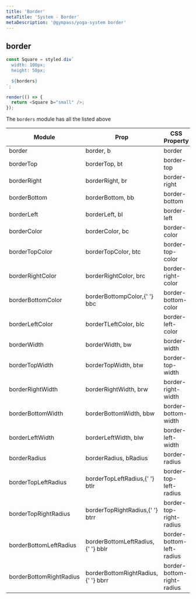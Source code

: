 ```yaml
---
title: 'Border'
metaTitle: 'System - Border'
metaDescription: '@gympass/yoga-system border'
---
```


## border

```javascript state
const Square = styled.div`
  width: 100px;
  height: 50px;

  ${borders}
`;

render(() => {
  return <Square b="small" />;
});
```

The `borders` module has all the listed above

<table>
  <thead>
    <tr>
      <th>Module</th>
      <th>Prop</th>
      <th>CSS Property</th>
    </tr>
  </thead>
  <tbody>
    <tr>
      <td>
        <inlineCode>border</inlineCode>
      </td>
      <td>
        <inlineCode>border</inlineCode>, <inlineCode>b</inlineCode>
      </td>
      <td>
        <inlineCode>border</inlineCode>
      </td>
    </tr>
    <tr>
      <td>
        <inlineCode>borderTop</inlineCode>
      </td>
      <td>
        <inlineCode>borderTop</inlineCode>, <inlineCode>bt</inlineCode>
      </td>
      <td>
        <inlineCode>border-top</inlineCode>
      </td>
    </tr>
    <tr>
      <td>
        <inlineCode>borderRight</inlineCode>
      </td>
      <td>
        <inlineCode>borderRight</inlineCode>, <inlineCode>br</inlineCode>
      </td>
      <td>
        <inlineCode>border-right</inlineCode>
      </td>
    </tr>
    <tr>
      <td>
        <inlineCode>borderBottom</inlineCode>
      </td>
      <td>
        <inlineCode>borderBottom</inlineCode>, <inlineCode>bb</inlineCode>
      </td>
      <td>
        <inlineCode>border-bottom</inlineCode>
      </td>
    </tr>
    <tr>
      <td>
        <inlineCode>borderLeft</inlineCode>
      </td>
      <td>
        <inlineCode>borderLeft</inlineCode>, <inlineCode>bl</inlineCode>
      </td>
      <td>
        <inlineCode>border-left</inlineCode>
      </td>
    </tr>
    <tr>
      <td>
        <inlineCode>borderColor</inlineCode>
      </td>
      <td>
        <inlineCode>borderColor</inlineCode>, <inlineCode>bc</inlineCode>
      </td>
      <td>
        <inlineCode>border-color</inlineCode>
      </td>
    </tr>
    <tr>
      <td>
        <inlineCode>borderTopColor</inlineCode>
      </td>
      <td>
        <inlineCode>borderTopColor</inlineCode>, <inlineCode>btc</inlineCode>
      </td>
      <td>
        <inlineCode>border-top-color</inlineCode>
      </td>
    </tr>
    <tr>
      <td>
        <inlineCode>borderRightColor</inlineCode>
      </td>
      <td>
        <inlineCode>borderRightColor</inlineCode>, <inlineCode>brc</inlineCode>
      </td>
      <td>
        <inlineCode>border-right-color</inlineCode>
      </td>
    </tr>
    <tr>
      <td>
        <inlineCode>borderBottomColor</inlineCode>
      </td>
      <td>
        <inlineCode>borderBottompColor</inlineCode>,{' '}
        <inlineCode>bbc</inlineCode>
      </td>
      <td>
        <inlineCode>border-bottom-color</inlineCode>
      </td>
    </tr>
    <tr>
      <td>
        <inlineCode>borderLeftColor</inlineCode>
      </td>
      <td>
        <inlineCode>borderTLeftColor</inlineCode>, <inlineCode>blc</inlineCode>
      </td>
      <td>
        <inlineCode>border-left-color</inlineCode>
      </td>
    </tr>
    <tr>
      <td>
        <inlineCode>borderWidth</inlineCode>
      </td>
      <td>
        <inlineCode>borderWidth</inlineCode>, <inlineCode>bw</inlineCode>
      </td>
      <td>
        <inlineCode>border-width</inlineCode>
      </td>
    </tr>
    <tr>
      <td>
        <inlineCode>borderTopWidth</inlineCode>
      </td>
      <td>
        <inlineCode>borderTopWidth</inlineCode>, <inlineCode>btw</inlineCode>
      </td>
      <td>
        <inlineCode>border-top-width</inlineCode>
      </td>
    </tr>
    <tr>
      <td>
        <inlineCode>borderRightWidth</inlineCode>
      </td>
      <td>
        <inlineCode>borderRightWidth</inlineCode>, <inlineCode>brw</inlineCode>
      </td>
      <td>
        <inlineCode>border-right-width</inlineCode>
      </td>
    </tr>
    <tr>
      <td>
        <inlineCode>borderBottomWidth</inlineCode>
      </td>
      <td>
        <inlineCode>borderBottomWidth</inlineCode>, <inlineCode>bbw</inlineCode>
      </td>
      <td>
        <inlineCode>border-bottom-width</inlineCode>
      </td>
    </tr>
    <tr>
      <td>
        <inlineCode>borderLeftWidth</inlineCode>
      </td>
      <td>
        <inlineCode>borderLeftWidth</inlineCode>, <inlineCode>blw</inlineCode>
      </td>
      <td>
        <inlineCode>border-left-width</inlineCode>
      </td>
    </tr>
    <tr>
      <td>
        <inlineCode>borderRadius</inlineCode>
      </td>
      <td>
        <inlineCode>borderRadius</inlineCode>, <inlineCode>bRadius</inlineCode>
      </td>
      <td>
        <inlineCode>border-radius</inlineCode>
      </td>
    </tr>
    <tr>
      <td>
        <inlineCode>borderTopLeftRadius</inlineCode>
      </td>
      <td>
        <inlineCode>borderTopLeftRadius</inlineCode>,{' '}
        <inlineCode>btlr</inlineCode>
      </td>
      <td>
        <inlineCode>border-top-left-radius</inlineCode>
      </td>
    </tr>
    <tr>
      <td>
        <inlineCode>borderTopRightRadius</inlineCode>
      </td>
      <td>
        <inlineCode>borderTopRightRadius</inlineCode>,{' '}
        <inlineCode>btrr</inlineCode>
      </td>
      <td>
        <inlineCode>border-top-right-radius</inlineCode>
      </td>
    </tr>
    <tr>
      <td>
        <inlineCode>borderBottomLeftRadius</inlineCode>
      </td>
      <td>
        <inlineCode>borderBottomLeftRadius</inlineCode>,{' '}
        <inlineCode>bblr</inlineCode>
      </td>
      <td>
        <inlineCode>border-bottom-left-radius</inlineCode>
      </td>
    </tr>
    <tr>
      <td>
        <inlineCode>borderBottomRightRadius</inlineCode>
      </td>
      <td>
        <inlineCode>borderBottomRightRadius</inlineCode>,{' '}
        <inlineCode>bbrr</inlineCode>
      </td>
      <td>
        <inlineCode>border-bottom-right-radius</inlineCode>
      </td>
    </tr>
  </tbody>
</table>
